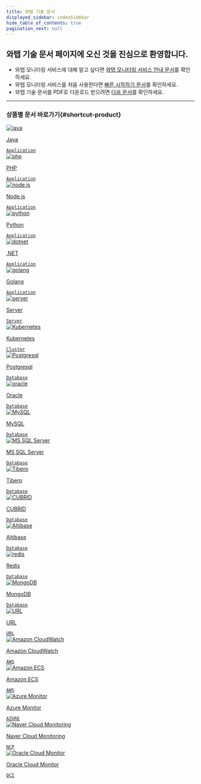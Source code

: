 ```yaml
---
title: 와탭 기술 문서
displayed_sidebar: indexSidebar
hide_table_of_contents: true
pagination_next: null
---
```


<div class='gs'>

## 와탭 기술 문서 페이지에 오신 것을 진심으로 환영합니다.

* 와탭 모니터링 서비스에 대해 알고 싶다면 [와탭 모니터링 서비스 안내 문서](getting-started/whatap-overview)를 확인하세요.
* 와탭 모니터링 서비스를 처음 사용한다면 [빠른 시작하기 문서](getting-started/quick-guide)를 확인하세요.
* 와탭 기술 문서를 PDF로 다운로드 받으려면 [다음 문서](reference)를 확인하세요.

</div>

---
### 상품별 문서 바로가기{#shortcut-product}

<div class='flex-container-s'>

<a href='apm/java/apm-introduction'>
<div class='apm-agent'>
<div class='logo'>
<img src='/img/ico-index-java.svg' alt='java'/>
</div>
<div class='int'>
<p>Java</p>
<code>Application</code>
</div>
</div>
</a>

<a href='apm/php/apm-introduction'>
<div class='apm-agent'>
<div class='logo'>
<img src='/img/ico-index-php.svg' alt='php'/>
</div>
<div class='int'>
<p>PHP</p>
<code>Application</code>
</div>
</div>
</a>

<a href='apm/nodejs/apm-introduction'>
<div class='apm-agent'>
<div class='logo'>
<img src='/img/ico-index-nodejs.svg' alt='node.js'/>
</div>
<div class='int'>
<p>Node.js</p>
<code>Application</code>
</div>
</div>
</a>

<a href='apm/python-intro'>
<div class='apm-agent'>
<div class='logo'>
<img src='/img/ico-index-python.svg' alt='python'/>
</div>
<div class='int'>
<p>Python</p>
<code>Application</code>
</div>
</div>
</a>

<a href='apm/dotnet-intro'>
<div class='apm-agent'>
<div class='logo'>
<img src='/img/ico-index-dotnet.svg' alt='dotnet'/>
</div>
<div class='int'>
<p>.NET</p>
<code>Application</code>
</div>
</div>
</a>

<a href='apm/golang-intro'>
<div class='apm-agent'>
<div class='logo'>
<img src='/img/ico-index-go.svg' alt='golang'/>
</div>
<div class='int'>
<p>Golang</p>
<code>Application</code>
</div>
</div>
</a>

<a href='server/server-intro'>
<div class='apm-agent'>
<div class='logo'>
<img src='/img/ico-index-server.svg' alt='server'/>
</div>
<div class='int'>
<p>Server</p>
<code>Server</code>
</div>
</div>
</a>

<a href='kubernetes/kubernetes-intro'>
<div class='apm-agent'>
<div class='logo'>
<img src='/img/ico-index-k8s.svg' alt='Kubernetes'/>
</div>
<div class='int'>
<p>Kubernetes</p>
<code>Cluster</code>
</div>
</div>
</a>

<a href='postgresql/db-monitoring-intro'>
<div class='apm-agent'>
<div class='logo'>
<img src='/img/ico-index-postgresql.svg' alt='Postgresql'/>
</div>
<div class='int'>
<p>Postgresql</p>
<code>Database</code>
</div>
</div>
</a>

<a href='oracle/db-monitoring-intro'>
<div class='apm-agent'>
<div class='logo'>
<img src='/img/ico-index-oracle.svg' alt='oracle'/>
</div>
<div class='int'>
<p>Oracle</p>
<code>Database</code>
</div>
</div>
</a>

<a href='mysql/db-monitoring-intro'>
<div class='apm-agent'>
<div class='logo'>
<img src='/img/ico-index-mysql.svg' alt='MySQL'/>
</div>
<div class='int'>
<p>MySQL</p>
<code>Database</code>
</div>
</div>
</a>

<a href='mssql/db-monitoring-intro'>
<div class='apm-agent'>
<div class='logo'>
<img src='/img/ico-index-mssqlserver.svg' alt='MS SQL Server'/>
</div>
<div class='int'>
<p>MS SQL Server</p>
<code>Database</code>
</div>
</div>
</a>

<a href='tibero/db-monitoring-intro'>
<div class='apm-agent'>
<div class='logo'>
<img src='/img/ico-index-tibero.svg' alt='Tibero'/>
</div>
<div class='int'>
<p>Tibero</p>
<code>Database</code>
</div>
</div>
</a>

<a href='cubrid/db-monitoring-intro'>
<div class='apm-agent'>
<div class='logo'>
<img src='/img/ico-index-cubrid.svg' alt='CUBRID'/>
</div>
<div class='int'>
<p>CUBRID</p>
<code>Database</code>
</div>
</div>
</a>

<a href='altibase/db-monitoring-intro'>
<div class='apm-agent'>
<div class='logo'>
<img src='/img/ico-index-altibase.svg' alt='Altibase'/>
</div>
<div class='int'>
<p>Altibase</p>
<code>Database</code>
</div>
</div>
</a>

<a href='redis/db-monitoring-intro'>
<div class='apm-agent'>
<div class='logo'>
<img src='/img/ico-index-redis.svg' alt='redis'/>
</div>
<div class='int'>
<p>Redis</p>
<code>Database</code>
</div>
</div>
</a>

<a href='mongodb/db-monitoring-intro'>
<div class='apm-agent'>
<div class='logo'>
<img src='/img/ico-index-mongodb.svg' alt='MongoDB'/>
</div>
<div class='int'>
<p>MongoDB</p>
<code>Database</code>
</div>
</div>
</a>

<a href='url/url-intro'>
<div class='apm-agent'>
<div class='logo'>
<img src='/img/ico-index-url.svg' alt='URL'/>
</div>
<div class='int'>
<p>URL</p>
<code>URL</code>
</div>
</div>
</a>

<a href='amazon-cloudwatch/install'>
<div class='apm-agent'>
<div class='logo'>
<img src='/img/ico-index-awsec2.svg' alt='Amazon CloudWatch'/>
</div>
<div class='int'>
<p>Amazon CloudWatch</p>
<code>AWS</code>
</div>
</div>
</a>

<a href='amazon-ecs/amazon-ecs-intro'>
<div class='apm-agent'>
<div class='logo'>
<img src='/img/ico-index-aws-ecs.svg' alt='Amazon ECS'/>
</div>
<div class='int'>
<p>Amazon ECS</p>
<code>AWS</code>
</div>
</div>
</a>

<a href='azure/azure-monitor-install'>
<div class='apm-agent'>
<div class='logo'>
<img src='/img/ico-index-azure.svg' alt='Azure Monitor'/>
</div>
<div class='int'>
<p>Azure Monitor</p>
<code>AZURE</code>
</div>
</div>
</a>

<a href='ncloud/ncloud-monitoring-install'>
<div class='apm-agent'>
<div class='logo'>
<img src='/img/ico-index-ncloud.svg' alt='Naver Cloud Monitoring'/>
</div>
<div class='int'>
<p>Naver Cloud Monitoring</p>
<code>NCP</code>
</div>
</div>
</a>

<a href='oracle-cloud/oracle-cloud-monitor-install'>
<div class='apm-agent'>
<div class='logo'>
<img src='/img/ico-index-oracle.svg' alt='Oracle Cloud Monitor'/>
</div>
<div class='int'>
<p>Oracle Cloud Monitor</p>
<code>OCI</code>
</div>
</div>
</a>

</div>
